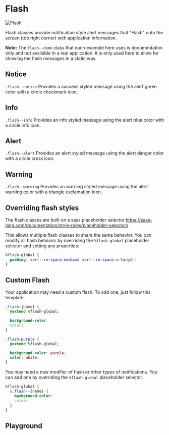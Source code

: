 

# Flash

<img src={imageFile} alt='Flash' />

Flash classes provide notification style alert messages that "Flash" onto the screen (top right corner) with application information.

**Note:** The `flash--demo` class that each example here uses is documentation only and not available in a real application. It is only used here to allow for showing the flash messages in a static way.

## Notice

`.flash--notice` Provides a success styled message using the alert green color with a circle checkmark icon.

<Canvas withToolbar>
  <Story id='components-flash--notice' />
</Canvas>

## Info

`.flash--info` Provides an info styled message using the alert blue color with a circle info icon.

<Canvas withToolbar>
  <Story id='components-flash--info' />
</Canvas>

## Alert

`.flash--alert` Provides an alert styled message using the alert danger color with a circle cross icon.

<Canvas withToolbar>
  <Story id='components-flash--alert' />
</Canvas>

## Warning

`.flash--warning` Provides an warning styled message using the alert warning color with a triangle exclamation icon.

<Canvas withToolbar>
  <Story id='components-flash--warning' />
</Canvas>

## Overriding flash styles

The flash classes are built on a sass placeholder selector https://sass-lang.com/documentation/style-rules/placeholder-selectors

This allows multiple flash classes to share the same behavior. You can modify all flash behavior by overriding the `%flash-global` placeholder selector and setting any properties:
```css
%flash-global {
  padding: var(--rm-space-medium) var(--rm-space-x-large);
}
```

## Custom Flash

Your application may need a custom flash. To add one, just follow this template:
```css
.flash-{name} {
  @extend %flash-global;

  background-color:
  color:
}
```

```css
.flash-purple {
  @extend %flash-global;

  background-color: purple;
  color: white;
}
```

You may need a new modifier of flash or other types of notifications. You can add one by overriding the `%flash-global` placeholder selector.
```css
%flash-global {
  &.flash--{name} {
    background-color:
    color:
  }
}
```

## Playground

<Primary/>
<ArgsTable of='.' story='^'/>
